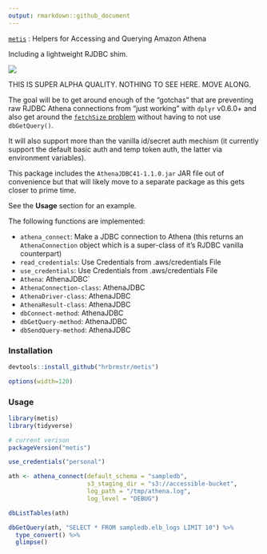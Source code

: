 ```yaml
---
output: rmarkdown::github_document
---
```


[`metis`](https://en.wikipedia.org/wiki/Metis_(mythology)) : Helpers for Accessing and Querying Amazon Athena

Including a lightweight RJDBC shim.

![](https://upload.wikimedia.org/wikipedia/commons/thumb/5/53/Winged_goddess_Louvre_F32.jpg/300px-Winged_goddess_Louvre_F32.jpg)

THIS IS SUPER ALPHA QUALITY. NOTHING TO SEE HERE. MOVE ALONG.

The goal will be to get around enough of the "gotchas" that are preventing raw RJDBC Athena
connections from "just working" with `dplyr` v0.6.0+ and also get around the [`fetchSize` problem](https://www.reddit.com/r/aws/comments/6aq22b/fetchsize_limit/) without having to not use `dbGetQuery()`.

It will also support more than the vanilla id/secret auth mechism (it currently support the default basic auth and temp token auth, the latter via environment variables).

This package includes the `AthenaJDBC41-1.1.0.jar` JAR file out of convenience but that will likely move to a separate package as this gets closer to prime time.

See the **Usage** section for an example.

The following functions are implemented:

- `athena_connect`:	Make a JDBC connection to Athena (this returns an `AthenaConnection` object which is a super-class of it's RJDBC vanilla counterpart)
- `read_credentials`:	Use Credentials from .aws/credentials File
- `use_credentials`:	Use Credentials from .aws/credentials File
- `Athena`:	AthenaJDBC`
- `AthenaConnection-class`:	AthenaJDBC
- `AthenaDriver-class`:	AthenaJDBC
- `AthenaResult-class`:	AthenaJDBC
- `dbConnect-method`:	AthenaJDBC
- `dbGetQuery-method`:	AthenaJDBC
- `dbSendQuery-method`:	AthenaJDBC

### Installation

```r
devtools::install_github("hrbrmstr/metis")
```

```r
options(width=120)
```

### Usage

```r
library(metis)
library(tidyverse)

# current verison
packageVersion("metis")
```

```r
use_credentials("personal")

ath <- athena_connect(default_schema = "sampledb", 
                      s3_staging_dir = "s3://accessible-bucket",
                      log_path = "/tmp/athena.log",
                      log_level = "DEBUG")

dbListTables(ath)

dbGetQuery(ath, "SELECT * FROM sampledb.elb_logs LIMIT 10") %>% 
  type_convert() %>% 
  glimpse()
```
